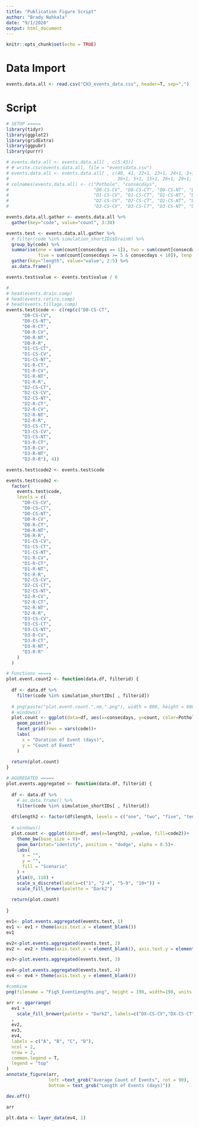 ```yaml
---
title: "Publication Figure Script"
author: "Brady Nahkala"
date: "9/1/2020"
output: html_document
---
```


```r
knitr::opts_chunk$set(echo = TRUE)
```

# Data Import 

```r
events.data.all <- read.csv("CH3_events_data.csv", header=T, sep=",")
```


# Script

```r

# SETUP =====
library(tidyr)
library(ggplot2)
library(gridExtra)
library(ggpubr)
library(purrr)

# events.data.all <- events.data.all[ , c(5:45)]
# # write.csv(events.data.all, file = "eventsdata.csv")
# events.data.all <- events.data.all[ , c(40, 41, 22+1, 23+1, 24+1, 3+1, 12+1, 13+1, 1+1, 4+1, 14+1, 25+1, 19+1, 29+1, 33+1, 
#                                         36+1, 5+1, 15+1, 26+1, 20+1, 30+1, 34+1, 37+1, 6+1, 16+1, 27+1, 21+1, 31+1, 35+1, 38+1)]
# colnames(events.data.all) <- c("Pothole", "consecdays", 
#                                "D0-CS-CV", "D0-CS-CT", "D0-CS-NT", "D0-R-CV", "D0-R-CT", "D0-R-NT","D0-R-R", 
#                                "D1-CS-CV", "D1-CS-CT", "D1-CS-NT", "D1-R-CV", "D1-R-CT", "D1-R-NT","D1-R-R", 
#                                "D2-CS-CV", "D2-CS-CT", "D2-CS-NT", "D2-R-CV", "D2-R-CT", "D2-R-NT","D2-R-R",
#                                "D3-CS-CV", "D3-CS-CT", "D3-CS-NT", "D3-R-CV", "D3-R-CT", "D3-R-NT","D3-R-R")

events.data.all.gather <- events.data.all %>%
  gather(key="code", value="count", 3:30)

events.test <- events.data.all.gather %>%
  # filter(code %in% simulation_shortIDs$Drain0) %>%
  group_by(code) %>%
  summarise(one = sum(count[consecdays == 1]), two = sum(count[consecdays >= 2 & consecdays <= 4]),
            five = sum(count[consecdays >= 5 & consecdays < 10]), tenp = sum(count[consecdays >= 10])) %>%
  gather(key="length", value="value", 2:5) %>%
  as.data.frame()

events.test$value <- events.test$value / 6

#
# head(events.drain.comp)
# head(events.retire.comp)
# head(events.tillage.comp)
events.test$code <- c(rep(c("D0-CS-CT",
      "D0-CS-CV",
      "D0-CS-NT",
      "D0-R-CT",
      "D0-R-CV",
      "D0-R-NT",
      "D0-R-R",
      "D1-CS-CT",
      "D1-CS-CV",
      "D1-CS-NT",
      "D1-R-CT",
      "D1-R-CV",
      "D1-R-NT",
      "D1-R-R",
      "D2-CS-CT",
      "D2-CS-CV",
      "D2-CS-NT",
      "D2-R-CT",
      "D2-R-CV",
      "D2-R-NT",
      "D2-R-R",
      "D3-CS-CT",
      "D3-CS-CV",
      "D3-CS-NT",
      "D3-R-CT",
      "D3-R-CV",
      "D3-R-NT",
      "D3-R-R"), 4))

events.test$code2 <- events.test$code

events.test$code2 <-
  factor(
    events.test$code,
    levels = c(
      "D0-CS-CV",
      "D0-CS-CT",
      "D0-CS-NT",
      "D0-R-CV",
      "D0-R-CT",
      "D0-R-NT",
      "D0-R-R",
      "D1-CS-CV",
      "D1-CS-CT",
      "D1-CS-NT",
      "D1-R-CV",
      "D1-R-CT",
      "D1-R-NT",
      "D1-R-R",
      "D2-CS-CV",
      "D2-CS-CT",
      "D2-CS-NT",
      "D2-R-CV",
      "D2-R-CT",
      "D2-R-NT",
      "D2-R-R",
      "D3-CS-CV",
      "D3-CS-CT",
      "D3-CS-NT",
      "D3-R-CV",
      "D3-R-CT",
      "D3-R-NT",
      "D3-R-R"
    )
  )

# Functions =====
plot.event.count2 <- function(data.df, filterid) {
  
  df <- data.df %>%
    filter(code %in% simulation_shortIDs[ , filterid]) 
  
  # png(paste("plot.event.count.",nm,".png"), width = 800, height = 600)
  # windows()
  plot.count <- ggplot(data=df, aes(x=consecdays, y=count, color=Pothole))+
    geom_point()+
    facet_grid(rows = vars(code))+
    labs(
      x = "Duration of Event (days)",
      y = "Count of Event"
    )
  
  return(plot.count)
}

# AGGREGATED =====
plot.events.aggregated <- function(data.df, filterid) {
  
  df <- data.df %>%
    # as.data.frame() %>%
    filter(code %in% simulation_shortIDs[ , filterid]) 
  
  df$length2 <- factor(df$length, levels = c("one", "two", "five", "tenp"))
  
  # windows()
  plot.count <- ggplot(data=df, aes(x=length2, y=value, fill=code2))+
    theme_bw(base_size = 9)+
    geom_bar(stat="identity", position = "dodge", alpha = 0.5)+
    labs(
      x = "",
      y = "",
      fill = "Scenario"
    ) +
    ylim(0, 110) +
    scale_x_discrete(labels=c("1", "2-4", "5-9", "10+")) +
    scale_fill_brewer(palette = "Dark2")
  
  return(plot.count)
  
}
```

```r
ev1<- plot.events.aggregated(events.test, 1)
ev1 <- ev1 + theme(axis.text.x = element_blank())
ev1

ev2<-plot.events.aggregated(events.test, 2)
ev2 <- ev2 + theme(axis.text.x = element_blank(), axis.text.y = element_blank())

ev3<-plot.events.aggregated(events.test, 3)

ev4<-plot.events.aggregated(events.test, 4)
ev4 <- ev4 + theme(axis.text.y = element_blank())
```


```r
#combine
png(filename = "Fig5_EventLengths.png", height = 190, width=190, units = "mm", res=300)

arr <- ggarrange(
  ev1 + 
    scale_fill_brewer(palette = "Dark2", labels=c("DX-CS-CV","DX-CS-CT", "DX-CS-NT", "DX-R-CV", "DX-R-CT",  "DX-R-NT", "DX-R-R"))
  ,
  ev2,
  ev3,
  ev4,
  labels = c("A", "B", "C", "D"),
  ncol = 2,
  nrow = 2, 
  common.legend = T, 
  legend = "top"
)
annotate_figure(arr, 
                left =text_grob("Average Count of Events", rot = 90),
                bottom = text_grob("Length of Events (days)"))

dev.off()

arr

plt.data <- layer_data(ev4, 1)
```

